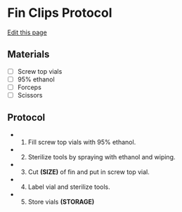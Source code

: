 # Fin Clips Protocol
[Edit this page](https://github.com/remygatins/GatinsLab/edit/main/field_finclips.qmd)

## Materials
- [ ] Screw top vials
- [ ] 95% ethanol
- [ ] Forceps
- [ ] Scissors

## Protocol
- 1. Fill screw top vials with 95% ethanol.
- 2. Sterilize tools by spraying with ethanol and wiping.
- 3. Cut **(SIZE)** of fin and put in screw top vial.
- 4. Label vial and sterilize tools.
- 5. Store vials **(STORAGE)**


